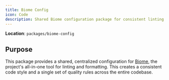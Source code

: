 ```yaml
---
title: Biome Config
icon: Code
description: Shared Biome configuration package for consistent linting and formatting across the monorepo
---
```


**Location**: `packages/biome-config`

## Purpose

This package provides a shared, centralized configuration for [Biome](https://biomejs.dev/), the project's all-in-one tool for linting and formatting. This creates a consistent code style and a single set of quality rules across the entire codebase.
